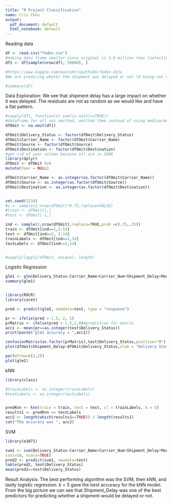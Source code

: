 ---
title: "R Project Classification"
name: Cris Chou
output:
  pdf_document: default
  html_notebook: default
---

Reading data

```{r}
df <- read.csv("fedex.csv")
#making data frame smaller since original is 3.6 million rows (selecting 50,000 rows randomly)
df1 <- df[sample(nrow(df), 50000), ]

#https://www.kaggle.com/manishtripathi86/fedex-data
#We are predicing wheter the shipment was delayed or not (0 being not delayed, 1 being delayed)

#summary(df)


```


Data Exploration: 
We see that shipment delay has a large impact on whether it was delayed. The residuals are not as random as we would like and have a flat pattern.  





```{r}
#sapply(df1, function(x) sum(is.na(x)==TRUE))
#dataframe for all nas omitted, omitted them instead of using median/mean because the target(delivery status) missing meant that that it would be harder to replace. Also since the dataframe is large, there is ample data to make up for replacing Nas. 
dfOmit <- na.omit(df1)

dfOmit$Delivery_Status <- factor(dfOmit$Delivery_Status)
dfOmit$Carrier_Name <- factor(dfOmit$Carrier_Name)
dfOmit$Source <- factor(dfOmit$Source)
dfOmit$Destination <- factor(dfOmit$Destination)
#get rid of year column because all are in 2008
library(dplyr)
dfOmit <- dfOmit %>%
mutate(Year = NULL)

dfOmit$Carrier_Name <- as.integer(as.factor(dfOmit$Carrier_Name))
dfOmit$Source <- as.integer(as.factor(dfOmit$Source))
dfOmit$Destination <- as.integer(as.factor(dfOmit$Destination))


set.seed(1234)
#i <- sample(1:nrow(dfOmit)*0.75,replace=FALSE)
#train <- dfOmit[i,]
#test <- dfOmit[-i,]

ind <- sample(2,nrow(dfOmit),replace=TRUE,prob =c(.75,.25))
train <- dfOmit[ind==1,1:14]
test <- dfOmit[ind==2, 1:14]
trainLabels <- dfOmit[ind==1,14]
testLabels <- dfOmit[ind==2,14]


#sapply(lapply(dfOmit, unique), length)
```

Logistic Regression

```{R}
glm1 <- glm(Delivery_Status~Carrier_Name+Carrier_Num+Shipment_Delay+Month+DayofMonth+DayOfWeek+Shipment_Delay,data = train, family = "binomial")
summary(glm1)


library(ROCR)
library(caret)

pred <- predict(glm1, newdata=test, type = "response")

pr <- ifelse(pred > 1.5, 2, 1)
prMatrix <- ifelse(pred > 1.5,1,0)#prediction for matrix
acc1 <- mean(pr==as.integer(test$Delivery_Status))
print(paste("glm1 accuracy = ",acc1))

confusionMatrix(as.factor(prMatrix),test$Delivery_Status,positive="0")
plot(dfOmit$Shipment_Delay~dfOmit$Delivery_Status,xlab = "Delivery Status", ylab = "Shipment Delay" )

par(mfrow=c(2,2))
plot(glm1)

```

kNN

```{r}

library(class)

#trainLabels <- as.integer(trainLabels)
#testLabels <- as.integer(testLabels)


predKnn <- knn(train = train, test = test, cl = trainLabels, k = 5)
results1 <- predKnn == testLabels
acc2 <- length(which(results1==TRUE)) / length(results1)
cat("The accuracy was ", acc2)


```




SVM

```{r}
library(e1071)

svm1 <- svm(Delivery_Status~Carrier_Name+Carrier_Num+Shipment_Delay+Month+DayofMonth+DayOfWeek+Shipment_Delay+Distance, data=train, kernel="linear",
cost=10, scale=TRUE)
pred2 <- predict(svm1, newdata=test)
table(pred2, test$Delivery_Status)
mean(pred2==test$Delivery_Status)

```

Result Analysis: The best performing algorithm was the SVM, then kNN, and lastly logistic regression. k = 5 gave the best accuracy for the kNN model. From the big picture we can see that Shipment_Delay was one of the best predictors for predicting whether a shipment would be delayed or not.  





